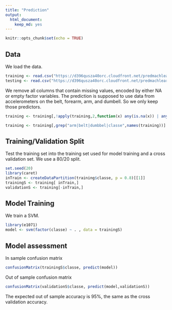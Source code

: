 ```yaml
---
title: "Prediction"
output:
  html_document:
    keep_md: yes
---
```


```r
knitr::opts_chunk$set(echo = TRUE)
```

## Data

We load the data.

```r
training <- read.csv("https://d396qusza40orc.cloudfront.net/predmachlearn/pml-training.csv")
testing <- read.csv("https://d396qusza40orc.cloudfront.net/predmachlearn/pml-testing.csv")
```

We remove all columns that contain missing values, encoded by either NA or empty factor variables.
The prediction is supposed to use data from accelerometers on the belt, forearm, arm, and dumbell. So we only keep those predictors.
```r
training <- training[,!apply(training,2,function(x) any(is.na(x)) | any(as.character(x) == ""))]

training <- training[,grep("arm|belt|dumbbel|classe",names(training))]
```

## Training/Validation Split

Test the training set into the training set used for model training and a cross validation set. We use a 80/20 split.
```r
set.seed(20)
library(caret)
inTrain <- createDataPartition(training$classe, p = 0.8)[[1]]
trainingS <- training[ inTrain,]
validationS <- training[-inTrain,]
```

## Model Training

We train a SVM.
```r
library(e1071)
model <- svm(factor(classe) ~ . , data = trainingS)
```

## Model assessment

In sample confusion matrix
```r
confusionMatrix(trainingS$classe, predict(model))
```

Out of sample confusion matrix
```r
confusionMatrix(validationS$classe, predict(model,validationS))
```

The expected out of sample accuracy is 95%, the same as the cross validation accuracy.


